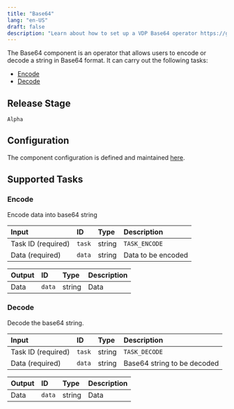 ```yaml
---
title: "Base64"
lang: "en-US"
draft: false
description: "Learn about how to set up a VDP Base64 operator https://github.com/instill-ai/vdp"
---
```


The Base64 component is an operator that allows users to encode or decode a string in Base64 format.
It can carry out the following tasks:

- [Encode](#encode)
- [Decode](#decode)

## Release Stage

`Alpha`

## Configuration

The component configuration is defined and maintained [here](https://github.com/instill-ai/operator/blob/main/pkg/base64/v0/config/definitions.json).

## Supported Tasks

### Encode

Encode data into base64 string

| Input | ID | Type | Description |
| :--- | :--- | :--- | :--- |
| Task ID (required) | `task` | string | `TASK_ENCODE` |
| Data (required) | `data` | string | Data to be encoded |

| Output | ID | Type | Description |
| :--- | :--- | :--- | :--- |
| Data | `data` | string | Data |

### Decode

Decode the base64 string.

| Input | ID | Type | Description |
| :--- | :--- | :--- | :--- |
| Task ID (required) | `task` | string | `TASK_DECODE` |
| Data (required) | `data` | string | Base64 string to be decoded |

| Output | ID | Type | Description |
| :--- | :--- | :--- | :--- |
| Data | `data` | string | Data |
